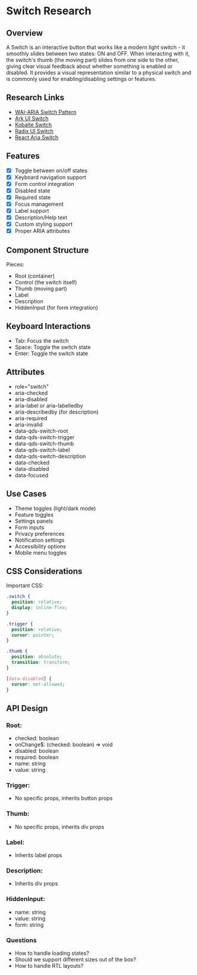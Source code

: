 # Switch Research

## Overview
A Switch is an interactive button that works like a modern light switch - it smoothly slides between two states: ON and OFF.
When interacting with it, the switch's thumb (the moving part) slides from one side to the other, giving clear
visual feedback about whether something is enabled or disabled. It provides a visual representation similar to a
physical switch and is commonly used for enabling/disabling settings or features.

## Research Links
- [WAI-ARIA Switch Pattern](https://www.w3.org/WAI/ARIA/apg/patterns/switch/)
- [Ark UI Switch](https://ark-ui.com/react/docs/components/switch)
- [Kobalte Switch](https://kobalte.dev/docs/core/components/switch)
- [Radix UI Switch](https://www.radix-ui.com/primitives/docs/components/switch)
- [React Aria Switch](https://react-spectrum.adobe.com/react-aria/Switch.html)

## Features
- [x] Toggle between on/off states
- [x] Keyboard navigation support
- [x] Form control integration
- [x] Disabled state
- [x] Required state
- [x] Focus management
- [x] Label support
- [x] Description/Help text
- [x] Custom styling support
- [x] Proper ARIA attributes

## Component Structure

Pieces:
- Root (container)
- Control (the switch itself)
- Thumb (moving part)
- Label
- Description
- HiddenInput (for form integration)

## Keyboard Interactions
- Tab: Focus the switch
- Space: Toggle the switch state
- Enter: Toggle the switch state

## Attributes
- role="switch"
- aria-checked
- aria-disabled
- aria-label or aria-labelledby
- aria-describedby (for description)
- aria-required
- aria-invalid
- data-qds-switch-root
- data-qds-switch-trigger
- data-qds-switch-thumb
- data-qds-switch-label
- data-qds-switch-description
- data-checked
- data-disabled
- data-focused

## Use Cases
- Theme toggles (light/dark mode)
- Feature toggles
- Settings panels
- Form inputs
- Privacy preferences
- Notification settings
- Accessibility options
- Mobile menu toggles

## CSS Considerations

Important CSS:
```css
.switch {
  position: relative;
  display: inline-flex;
}

.trigger {
  position: relative;
  cursor: pointer;
}

.thumb {
  position: absolute;
  transition: transform;
}

[data-disabled] {
  cursor: not-allowed;
}
```

## API Design

### Root:
- checked: boolean
- onChange$: (checked: boolean) => void
- disabled: boolean
- required: boolean
- name: string
- value: string

### Trigger:
- No specific props, inherits button props

### Thumb:
- No specific props, inherits div props

### Label:
- Inherits label props

### Description:
- Inherits div props

### HiddenInput:
- name: string
- value: string
- form: string

### Questions
- How to handle loading states?
- Should we support different sizes out of the box?
- How to handle RTL layouts?

